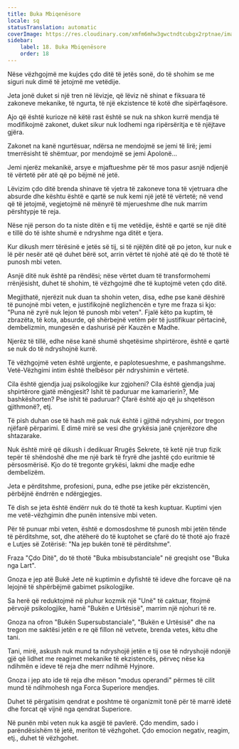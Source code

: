```yaml
---
title: Buka Mbiqenësore
locale: sq
statusTranslation: automatic
coverImage: https://res.cloudinary.com/xmfm6mhw3gwctndtcubgx2rptnae/image/upload/v1740468922/small_cover_tratado_de_psicologia_revolucionaria_a4c0dca4e0.webp
sidebar:
    label: 18. Buka Mbiqenësore
    order: 18
---
```

Nëse vëzhgojmë me kujdes çdo ditë të jetës sonë, do të shohim se me siguri nuk dimë të jetojmë me vetëdije.

Jeta jonë duket si një tren në lëvizje, që lëviz në shinat e fiksuara të zakoneve mekanike, të ngurta, të një ekzistence të kotë dhe sipërfaqësore.

Ajo që është kurioze në këtë rast është se nuk na shkon kurrë mendja të modifikojmë zakonet, duket sikur nuk lodhemi nga ripërsëritja e të njëjtave gjëra.

Zakonet na kanë ngurtësuar, ndërsa ne mendojmë se jemi të lirë; jemi tmerrësisht të shëmtuar, por mendojmë se jemi Apolonë...

Jemi njerëz mekanikë, arsye e mjaftueshme për të mos pasur asnjë ndjenjë të vërtetë për atë që po bëjmë në jetë.

Lëvizim çdo ditë brenda shinave të vjetra të zakoneve tona të vjetruara dhe absurde dhe kështu është e qartë se nuk kemi një jetë të vërtetë; në vend që të jetojmë, vegjetojmë në mënyrë të mjerueshme dhe nuk marrim përshtypje të reja.

Nëse një person do ta niste ditën e tij me vetëdije, është e qartë se një ditë e tillë do të ishte shumë e ndryshme nga ditët e tjera.

Kur dikush merr tërësinë e jetës së tij, si të njëjtën ditë që po jeton, kur nuk e lë për nesër atë që duhet bërë sot, arrin vërtet të njohë atë që do të thotë të punosh mbi veten.

Asnjë ditë nuk është pa rëndësi; nëse vërtet duam të transformohemi rrënjësisht, duhet të shohim, të vëzhgojmë dhe të kuptojmë veten çdo ditë.

Megjithatë, njerëzit nuk duan ta shohin veten, disa, edhe pse kanë dëshirë të punojnë mbi veten, e justifikojnë neglizhencën e tyre me fraza si kjo: "Puna në zyrë nuk lejon të punosh mbi veten". Fjalë këto pa kuptim, të zbrazëta, të kota, absurde, që shërbejnë vetëm për të justifikuar përtacinë, dembelizmin, mungesën e dashurisë për Kauzën e Madhe.

Njerëz të tillë, edhe nëse kanë shumë shqetësime shpirtërore, është e qartë se nuk do të ndryshojnë kurrë.

Të vëzhgojmë veten është urgjente, e paplotesueshme, e pashmangshme. Vetë-Vëzhgimi intim është thelbësor për ndryshimin e vërtetë.

Cila është gjendja juaj psikologjike kur zgjoheni? Cila është gjendja juaj shpirtërore gjatë mëngjesit? Ishit të paduruar me kamarierin?, Me bashkëshorten? Pse ishit të paduruar? Çfarë është ajo që ju shqetëson gjithmonë?, etj.

Të pish duhan ose të hash më pak nuk është i gjithë ndryshimi, por tregon njëfarë përparimi. E dimë mirë se vesi dhe grykësia janë çnjerëzore dhe shtazarake.

Nuk është mirë që dikush i dedikuar Rrugës Sekrete, të ketë një trup fizik tepër të shëndoshë dhe me një bark të fryrë dhe jashtë çdo euritmie të përsosmërisë. Kjo do të tregonte grykësi, lakmi dhe madje edhe dembelizëm.

Jeta e përditshme, profesioni, puna, edhe pse jetike për ekzistencën, përbëjnë ëndrrën e ndërgjegjes.

Të dish se jeta është ëndërr nuk do të thotë ta kesh kuptuar. Kuptimi vjen me vetë-vëzhgimin dhe punën intensive mbi veten.

Për të punuar mbi veten, është e domosdoshme të punosh mbi jetën tënde të përditshme, sot, dhe atëherë do të kuptohet se çfarë do të thotë ajo frazë e Lutjes së Zotërisë: "Na jep bukën tonë të përditshme".

Fraza "Çdo Ditë", do të thotë "Buka mbisubstanciale" në greqisht ose "Buka nga Lart".

Gnoza e jep atë Bukë Jete në kuptimin e dyfishtë të ideve dhe forcave që na lejojnë të shpërbëjmë gabimet psikologjike.

Sa herë që reduktojmë në pluhur kozmik një "Unë" të caktuar, fitojmë përvojë psikologjike, hamë "Bukën e Urtësisë", marrim një njohuri të re.

Gnoza na ofron "Bukën Supersubstanciale", "Bukën e Urtësisë" dhe na tregon me saktësi jetën e re që fillon në vetvete, brenda vetes, këtu dhe tani.

Tani, mirë, askush nuk mund ta ndryshojë jetën e tij ose të ndryshojë ndonjë gjë që lidhet me reagimet mekanike të ekzistencës, përveç nëse ka ndihmën e ideve të reja dhe merr ndihmë Hyjnore.

Gnoza i jep ato ide të reja dhe mëson "modus operandi" përmes të cilit mund të ndihmohesh nga Forca Superiore mendjes.

Duhet të përgatisim qendrat e poshtme të organizmit tonë për të marrë idetë dhe forcat që vijnë nga qendrat Superiore.

Në punën mbi veten nuk ka asgjë të pavlerë. Çdo mendim, sado i parëndësishëm të jetë, meriton të vëzhgohet. Çdo emocion negativ, reagim, etj., duhet të vëzhgohet.

